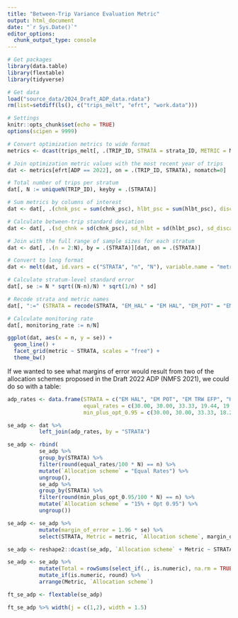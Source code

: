 ```yaml
---
title: "Between-Trip Variance Evaluation Metric"
output: html_document
date: "`r Sys.Date()`"
editor_options: 
  chunk_output_type: console
---
```


```r
# Get packages
library(data.table)
library(flextable)
library(tidyverse)

# Get data
load("source_data/2024_Draft_ADP_data.rdata")
rm(list=setdiff(ls(), c("trips_melt", "efrt", "work.data")))

# Settings
knitr::opts_chunk$set(echo = TRUE)
options(scipen = 9999)
```

```r
# Convert optimization metrics to wide format
metrics <- dcast(trips_melt[, .(TRIP_ID, STRATA = strata_ID, METRIC = Metric, VALUE = Value)], TRIP_ID + STRATA ~ METRIC, value.var = "VALUE")

# Join optimization metric values with the most recent year of trips
dat <- metrics[efrt[ADP == 2022], on = .(TRIP_ID, STRATA), nomatch=0]

# Total number of trips per stratum
dat[, N := uniqueN(TRIP_ID), keyby = .(STRATA)]

# Sum metrics by columns of interest
dat <- dat[, .(chnk_psc = sum(chnk_psc), hlbt_psc = sum(hlbt_psc), discard = sum(discard)), by = .(TRIP_ID, STRATA, N)]

# Calculate between-trip standard deviation
dat <- dat[, .(sd_chnk = sd(chnk_psc), sd_hlbt = sd(hlbt_psc), sd_discard = sd(discard)), by = .(STRATA, N)]

# Join with the full range of sample sizes for each stratum  
dat <- dat[, .(n = 2:N), by = .(STRATA)][dat, on = .(STRATA)]

# Convert to long format  
dat <- melt(dat, id.vars = c("STRATA", "n", "N"), variable.name = "metric", value.name = "sd")

# Calculate stratum-level standard error  
dat[, se := N * sqrt((N-n)/N) * sqrt(1/n) * sd]

# Recode strata and metric names
dat[, ":=" (STRATA = recode(STRATA, "EM_HAL" = "EM HAL", "EM_POT" = "EM POT", "EM_TRW_EFP" = "EM TRW EFP"), metric = recode(metric, "sd_chnk" = "Chinook PSC", "sd_hlbt" = "Halibut PSC", "sd_discard" = "Groundfish discards"))]

# Calculate monitoring rate
dat[, monitoring_rate := n/N]
```

```r
ggplot(dat, aes(x = n, y = se)) +
  geom_line() +
  facet_grid(metric ~ STRATA, scales = "free") +
  theme_bw()
```

If we wanted to see what margins of error would result from two of the allocation schemes proposed in the Draft 2022 ADP (NMFS 2021), we could do so with a table:  
```r
adp_rates <- data.frame(STRATA = c("EM HAL", "EM POT", "EM TRW EFP", "HAL", "POT", "TRW"),
                        equal_rates = c(30.00, 30.00, 33.33, 19.44, 19.44, 19.44),
                        min_plus_opt_0.95 = c(30.00, 30.00, 33.33, 18.21, 17.48, 28.10))

se_adp <- dat %>% 
          left_join(adp_rates, by = "STRATA") 

se_adp <- rbind(
          se_adp %>% 
          group_by(STRATA) %>% 
          filter(round(equal_rates/100 * N) == n) %>% 
          mutate(`Allocation scheme` = "Equal Rates") %>% 
          ungroup(),
          se_adp %>% 
          group_by(STRATA) %>% 
          filter(round(min_plus_opt_0.95/100 * N) == n) %>% 
          mutate(`Allocation scheme` = "15% + Opt 0.95") %>% 
          ungroup())

se_adp <- se_adp %>% 
          mutate(margin_of_error = 1.96 * se) %>% 
          select(STRATA, Metric = metric, `Allocation scheme`, margin_of_error)

se_adp <- reshape2::dcast(se_adp, `Allocation scheme` + Metric ~ STRATA, value.var = "margin_of_error")

se_adp <- se_adp %>% 
          mutate(Total = rowSums(select_if(., is.numeric), na.rm = TRUE)) %>% 
          mutate_if(is.numeric, round) %>% 
          arrange(Metric, `Allocation scheme`) 

ft_se_adp <- flextable(se_adp)

ft_se_adp %>% width(j = c(1,2), width = 1.5)
```


